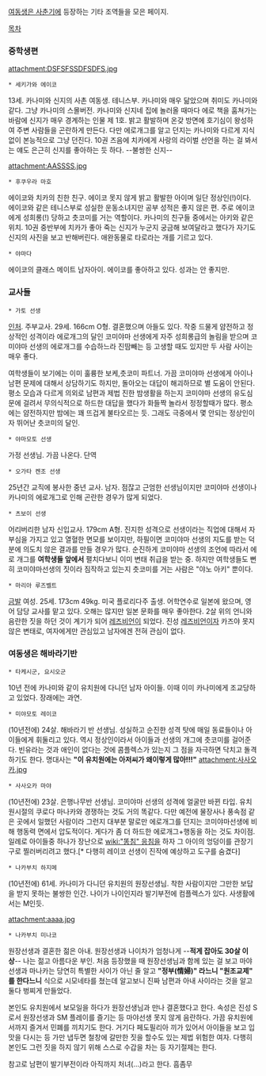 [[여동생은 사춘기]]에 등장하는 기타 조역들을 모은 페이지. 

[[목차]]

=== 중학생편 ===
 
attachment:DSFSFSSDFSDFS.jpg

 * 세키가와 에이코

13세. 카나미와 신지의 사촌 여동생. 테니스부. 카나미와 매우 닮았으며 취미도 카나미와 같다. 그냥 카나미의 스몰버전. 카나미와 신지네 집에 놀러올 때마다 에로 책을 훔쳐가는 바람에 신지가 매우 경계하는 인물 제 1호. 밝고 활발하며 온갖 방면에 호기심이 왕성하여 주변 사람들을 곤란하게 만든다. 다만 에로개그를 알고 던지는 카나미와 다르게 지식 없이 본능적으로 그냥 던진다. 10권 즈음에 치카에게 사랑의 라이벌 선언을 하는 걸 봐서는 얘도 은근히 신지를 좋아하는 듯 하다. --불쌍한 신지--
 
attachment:AASSSS.jpg

 * 후쿠우라 마호
에이코와 치카의 친한 친구. 에이코 못지 않게 밝고 활발한 아이며 일단 정상인(!)이다. 에이코와 같은 테니스부로 성실한 운동소녀지만 공부 성적은 좋지 않은 편. 주로 에이코에게 성희롱(!) 당하고 츳코미를 거는 역할이다. 카나미의 친구들 중에서는 아키와 같은 위치. 10권 중반부에 치카가 좋아 죽는 신지가 누군지 궁금해 보여달라고 했다가 자기도 신지의 사진을 보고 반해버린다. 애완동물로 타로라는 개를 기르고 있다.

 * 야마다
에이코의 클래스 메이트 남자아이. 에이코를 좋아하고 있다. 성과는 안 좋지만.

=== 교사들 ===

 * 가토 선생
[[인처]]. 주부교사. 29세. 166cm O형. 결혼했으며 아들도 있다. 작중 드물게 얌전하고 정상적인 성격이라 에로개그의 달인 코미야마 선생에게 자주 성희롱급의 놀림을 받으며 코미야마 선생의 에로개그를 수습하느라 진땀빼는 등 고생할 때도 있지만 두 사람 사이는 매우 좋다. 

여학생들이 보기에는 이미 훌륭한 보케,츳코미 파트너. 가끔 코미야마 선생에게 아이나 남편 문제에 대해서 상담하기도 하지만, 돌아오는 대답이 해괴하므로 별 도움이 안된다. 평소 모습과 다르게 의외로 남편과 제법 진한 밤생활을 하는지 코미야마 선생의 유도심문에 걸려서 무의식적으로 하드한 대답을 했다가 화들짝 놀라서 정정할때가 많다. 평소에는 얌전하지만 밤에는 꽤 뜨겁게 불타오르는 듯. 그래도 극중에서 몇 안되는 정상인이자 뛰어난 츳코미의 달인. 

 * 야마모토 선생
가정 선생님. 가끔 나온다. 단역

 * 오가타 켄조 선생
25년간 교직에 봉사한 중년 교사. 남자. 점잖고 근엄한 선생님이지만 코미야마 선생이나 카나미의 에로개그로 인해 곤란한 경우가 많게 되었다.

 * 츠보이 선생
어리버리한 남자 신입교사. 179cm A형. 진지한 성격으로 선생이라는 직업에 대해서 자부심을 가지고 있고 열혈한 면모를 보이지만, 하필이면 코미야마 선생의 지도를 받는 덕분에 의도치 않은 결과를 만들 경우가 많다. 순진하게 코미야마 선생의 조언에 따라서 에로 개그를 '''여학생들 앞에서''' 펼치다보니 이미 변태 취급을 받는 중. 하지만 여학생들도 뻔히 코미야마선생의 짓이라 짐작하고 있는지 츳코미를 거는 사람은 "야노 아키" 뿐이다. 

 * 마리아 루즈벨트
[[금발]] 여성. 25세. 173cm 49kg. 미국 플로리다주 출생. 어학연수로 일본에 왔으며, 영어 담당 교사를 맡고 있다. 오해는 많지만 일본 문화를 매우 좋아한다. 2살 위의 언니와 음란한 짓을 하던 것이 계기가 되어 [[레즈비언]]이 되었다. 진성 [[레즈비언]]이자 카즈야 못지 않은 변태로, 여자에게만 관심있고 남자에겐 전혀 관심이 없다. 

=== 여동생은 해바라기반 ===
 * 타케시군, 요시오군
10년 전에 카나미와 같이 유치원에 다니던 남자 아이들. 이때 이미 카나미에게 조교당하고 있었다. 장래에는 과연.

 * 미야모토 레이코
(10년전에) 24살. 해바라기 반 선생님. 성실하고 순진한 성격 탓에 매일 동료들이나 아이들에게 휘둘리고 있다. 역시 정상인이라서 아이들과 선생의 개그에 츳코미를 걸어준다. 빈유라는 것과 애인이 없다는 것에 콤플렉스가 있는지 그 점을 자극하면 닥치고 돌격하기도 한다. 명대사는 '''"이 유치원에는 아저씨가 왜이렇게 많아!!!"'''
attachment:사사오카.jpg
 * 사사오카 마야
(10년전에) 23살. 은행나무반 선생님. 코미야마 선생의 성격에 얼굴만 바뀐 타입. 유치원시절의 쿠로다 마나카와 경쟁하는 것도 거의 똑같다. 다만 예전에 물장사나 풍속점 같은 곳에서 일했던 사람이라 그런지 대부분 말로만 에로개그를 던지는 코미야마선생에 비해 행동력 면에서 압도적이다. 게다가 좀 더 하드한 에로개그+행동을 하는 것도 차이점. 일례로 아이들중 하나가 장난으로 [[wiki:"똥침" 응침]]을 하자 그 아이의 엉덩이를 관장기구로 찔러버리려고 했다.[* 다행히 레이코 선생이 진작에 예상하고 도구를 숨겼다]   
 
 * 나카부치 하지메
(10년전에) 61세. 카나미가 다니던 유치원의 원장선생님. 착한 사람이지만 그만한 보답을 받지 못하는 불쌍한 인간. 나이가 나이인지라 발기부전에 컴플렉스가 있다. 사생활에서는 M인듯.

attachment:aaaa.jpg

 * 나카부치 미나코
원장선생과 결혼한 젊은 아내. 원장선생과 나이차가 엄청나게 --'''적게 잡아도 30살 이상'''-- 나는 젊고 아름다운 부인. 처음 등장했을 때 원장선생님과 함께 있는 걸 보고 마야 선생과 마나카는 당연히 특별한 사이가 아닌 줄 알고 '''"정부(情婦)" 라느니 "원조교제" 를 한다느니''' 식으로 시모네타를 쳤는데 알고보니 진짜 남편과 아내 사이라는 것을 알고 둘다 벙찌게 만들었다. 

본인도 유치원에서 보모일을 하다가 원장선생님과 만나 결혼했다고 한다. 속성은 진성 S로서 원장선생과 SM 플레이를 즐기는 등 마야선생 못지 않게 음란하다. 가끔 유치원에서까지 즐겨서 민폐를 끼치기도 한다. 거기다 페도필리아 끼가 있어서 아이들을 보고 입맛을 다시는 등 가만 냅두면 철창에 갈만한 짓을 할수도 있는 제법 위험한 여자. 다행히 본인도 그런 짓을 하지 않기 위해 스스로 수갑을 차는 등 자기절제는 한다. 

참고로 남편이 발기부전이라 아직까지 처녀(...)라고 한다. 흠좀무 
